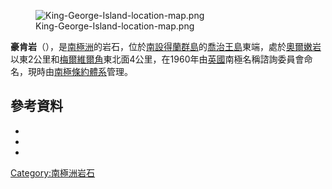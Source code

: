 [[Image:King-George-Island-location-map.png|thumb]]

{{coord|62|1|S|57|33|W|source:GNIS|display=title}}

'''豪肯岩'''（{{lang-en|Hauken Rock}}），是[[南極洲|南極洲]]的岩石，位於[[南設得蘭群島|南設得蘭群島]]的[[喬治王島|喬治王島]]東端，處於[[奧爾嫩岩|奧爾嫩岩]]以東2公里和[[梅爾維爾角_(南設得蘭群島)|梅爾維爾角]]東北面4公里，在1960年由[[英國|英國]]南極名稱諮詢委員會命名，現時由[[南極條約體系|南極條約體系]]管理。

==參考資料==
*{{cite gnis | type = antarid | id = 6482| name = Hauken Rock | accessdate = 2012-05-31}}
*{{cite book |editor-first= Fred G. |editor-last= Alberts |title= Geographic Names of the Antarctic |url= http://archive.org/download/GeographicNamesOfTheAntarctic2ndEdition/Gna-GeographicNamesOfTheAntarctic2ndEdition1995.pdf |accessdate= 2012-04-05 |edition= second |date=June 1995 |publisher=United States Board on Geographic Names |page= 318}}
*{{usgs-gazetteer|id=6482}}

{{南设得兰群岛}}

{{Antarctica-geo-stub}}

[[Category:南極洲岩石|Category:南極洲岩石]]